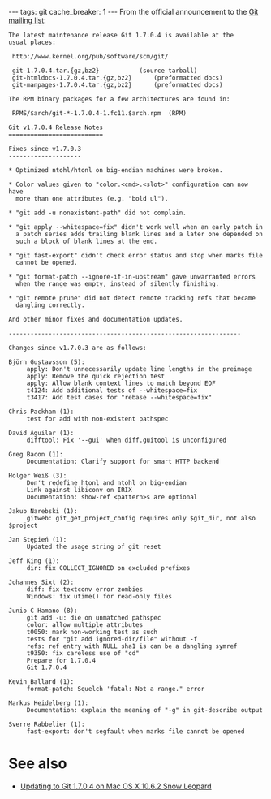---
tags: git
cache_breaker: 1
---
From the official announcement to the [[Git mailing list]]:

<pre>The latest maintenance release Git 1.7.0.4 is available at the
usual places:

 http://www.kernel.org/pub/software/scm/git/

 git-1.7.0.4.tar.{gz,bz2}			(source tarball)
 git-htmldocs-1.7.0.4.tar.{gz,bz2}		(preformatted docs)
 git-manpages-1.7.0.4.tar.{gz,bz2}		(preformatted docs)

The RPM binary packages for a few architectures are found in:

 RPMS/$arch/git-*-1.7.0.4-1.fc11.$arch.rpm	(RPM)

Git v1.7.0.4 Release Notes
==========================

Fixes since v1.7.0.3
--------------------

* Optimized ntohl/htonl on big-endian machines were broken.

* Color values given to "color.<cmd>.<slot>" configuration can now have
  more than one attributes (e.g. "bold ul").

* "git add -u nonexistent-path" did not complain.

* "git apply --whitespace=fix" didn't work well when an early patch in
  a patch series adds trailing blank lines and a later one depended on
  such a block of blank lines at the end.

* "git fast-export" didn't check error status and stop when marks file
  cannot be opened.

* "git format-patch --ignore-if-in-upstream" gave unwarranted errors
  when the range was empty, instead of silently finishing.

* "git remote prune" did not detect remote tracking refs that became
  dangling correctly.

And other minor fixes and documentation updates.

----------------------------------------------------------------

Changes since v1.7.0.3 are as follows:

Björn Gustavsson (5):
     apply: Don't unnecessarily update line lengths in the preimage
     apply: Remove the quick rejection test
     apply: Allow blank context lines to match beyond EOF
     t4124: Add additional tests of --whitespace=fix
     t3417: Add test cases for "rebase --whitespace=fix"

Chris Packham (1):
     test for add with non-existent pathspec

David Aguilar (1):
     difftool: Fix '--gui' when diff.guitool is unconfigured

Greg Bacon (1):
     Documentation: Clarify support for smart HTTP backend

Holger Weiß (3):
     Don't redefine htonl and ntohl on big-endian
     Link against libiconv on IRIX
     Documentation: show-ref <pattern>s are optional

Jakub Narebski (1):
     gitweb: git_get_project_config requires only $git_dir, not also $project

Jan Stępień (1):
     Updated the usage string of git reset

Jeff King (1):
     dir: fix COLLECT_IGNORED on excluded prefixes

Johannes Sixt (2):
     diff: fix textconv error zombies
     Windows: fix utime() for read-only files

Junio C Hamano (8):
     git add -u: die on unmatched pathspec
     color: allow multiple attributes
     t0050: mark non-working test as such
     tests for "git add ignored-dir/file" without -f
     refs: ref entry with NULL sha1 is can be a dangling symref
     t9350: fix careless use of "cd"
     Prepare for 1.7.0.4
     Git 1.7.0.4

Kevin Ballard (1):
     format-patch: Squelch 'fatal: Not a range." error

Markus Heidelberg (1):
     Documentation: explain the meaning of "-g" in git-describe output

Sverre Rabbelier (1):
     fast-export: don't segfault when marks file cannot be opened</pre>

= See also =

* [[Updating to Git 1.7.0.4 on Mac OS X 10.6.2 Snow Leopard]]

